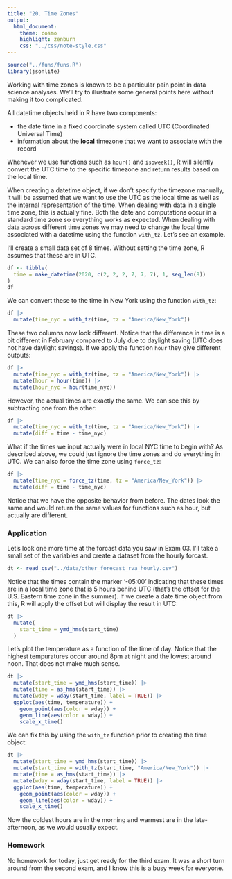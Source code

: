 ```yaml
---
title: "20. Time Zones"
output:
  html_document:
    theme: cosmo
    highlight: zenburn
    css: "../css/note-style.css"
---
```


```r
source("../funs/funs.R")
library(jsonlite)
```

Working with time zones is known to be a particular pain point in data science
analyses. We'll try to illustrate some general points here without making it
too complicated.

All datetime objects held in R have two components:

- the date time in a fixed coordinate system called UTC (Coordinated Universal Time)
- information about the **local** timezone that we want to associate with the record

Whenever we use functions such as `hour()` and `isoweek()`, R will silently
convert the UTC time to the specific timezone and return results based on the
local time.

When creating a datetime object, if we don't specify the timezone manually, it
will be assumed that we want to use the UTC as the local time as well as the
internal representation of the time. When dealing with data in a single time
zone, this is actually fine. Both the date and computations occur in a standard
time zone so everything works as expected. When dealing with data across
different time zones we may need to change the local time associated with a
datetime using the function `with_tz`. Let's see an example.

I'll create a small data set of 8 times. Without setting the time zone, R
assumes that these are in UTC.

```r
df <- tibble(
  time = make_datetime(2020, c(2, 2, 2, 7, 7, 7), 1, seq_len(8))
)
df
```

We can convert these to the time in New York using the function `with_tz`:

```r
df |>
  mutate(time_nyc = with_tz(time, tz = "America/New_York"))
```

These two columns now look different. Notice that the difference in time is a
bit different in February compared to July due to daylight saving (UTC does not
have daylight savings). If we apply the function `hour` they give different
outputs:

```r
df |>
  mutate(time_nyc = with_tz(time, tz = "America/New_York")) |>
  mutate(hour = hour(time)) |>
  mutate(hour_nyc = hour(time_nyc))
```

However, the actual times are exactly the same. We can see this by subtracting
one from the other:

```r
df |>
  mutate(time_nyc = with_tz(time, tz = "America/New_York")) |>
  mutate(diff = time - time_nyc)
```

What if the times we input actually were in local NYC time to begin with? As
described above, we could just ignore the time zones and do everything in UTC.
We can also force the time zone using `force_tz`:

```r
df |>
  mutate(time_nyc = force_tz(time, tz = "America/New_York")) |>
  mutate(diff = time - time_nyc)
```

Notice that we have the opposite behavior from before. The dates look the same
and would return the same values for functions such as hour, but actually are
different.

### Application

Let's look one more time at the forcast data you saw in Exam 03. I'll take a
small set of the variables and create a dataset from the hourly forcast.

```r
dt <- read_csv("../data/other_forecast_rva_hourly.csv")
```

Notice that the times contain the marker '-05:00' indicating that these times
are in a local time zone that is 5 hours behind UTC (that's the offset for the
U.S. Eastern time zone in the summer). If we create a date time object from
this, R will apply the offset but will display the result in UTC:

```r
dt |>
  mutate(
    start_time = ymd_hms(start_time)
  )
```

Let's plot the temperature as a function of the time of day. Notice that the
highest tempuratures occur around 8pm at night and the lowest around noon.
That does not make much sense.

```r
dt |>
  mutate(start_time = ymd_hms(start_time)) |>
  mutate(time = as_hms(start_time)) |>
  mutate(wday = wday(start_time, label = TRUE)) |>
  ggplot(aes(time, temperature)) +
    geom_point(aes(color = wday)) +
    geom_line(aes(color = wday)) +
    scale_x_time()
```

We can fix this by using the `with_tz` function prior to creating the time
object:

```r
dt |>
  mutate(start_time = ymd_hms(start_time)) |>
  mutate(start_time = with_tz(start_time, "America/New_York")) |>
  mutate(time = as_hms(start_time)) |>
  mutate(wday = wday(start_time, label = TRUE)) |>
  ggplot(aes(time, temperature)) +
    geom_point(aes(color = wday)) +
    geom_line(aes(color = wday)) +
    scale_x_time()
```

Now the coldest hours are in the morning and warmest are in the late-afternoon,
as we would usually expect.

### Homework

No homework for today, just get ready for the third exam. It was a short turn
around from the second exam, and I know this is a busy week for everyone.
